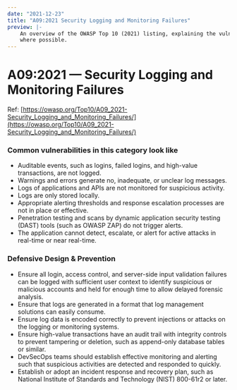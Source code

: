 ```yaml
---
date: "2021-12-23"
title: "A09:2021 Security Logging and Monitoring Failures"
preview: |-
    An overview of the OWASP Top 10 (2021) listing, explaining the vulnerabilities and throwing in examples 
    where possible.
---
```


# A09:2021 &mdash; Security Logging and Monitoring Failures

Ref: [https://owasp.org/Top10/A09_2021-Security_Logging_and_Monitoring_Failures/](https://owasp.org/Top10/A09_2021-Security_Logging_and_Monitoring_Failures/)


### Common vulnerabilities in this category look like

- Auditable events, such as logins, failed logins, and high-value transactions, are not logged.
- Warnings and errors generate no, inadequate, or unclear log messages.
- Logs of applications and APIs are not monitored for suspicious activity.
- Logs are only stored locally.
- Appropriate alerting thresholds and response escalation processes are not in place or effective.
- Penetration testing and scans by dynamic application security testing (DAST) tools (such as OWASP ZAP) do not trigger alerts.
- The application cannot detect, escalate, or alert for active attacks in real-time or near real-time.


### Defensive Design & Prevention

- Ensure all login, access control, and server-side input validation failures can be logged with sufficient user context to identify suspicious or malicious accounts and held for enough time to allow delayed forensic analysis.
- Ensure that logs are generated in a format that log management solutions can easily consume.
- Ensure log data is encoded correctly to prevent injections or attacks on the logging or monitoring systems.
- Ensure high-value transactions have an audit trail with integrity controls to prevent tampering or deletion, such as append-only database tables or similar.
- DevSecOps teams should establish effective monitoring and alerting such that suspicious activities are detected and responded to quickly.
- Establish or adopt an incident response and recovery plan, such as National Institute of Standards and Technology (NIST) 800-61r2 or later.